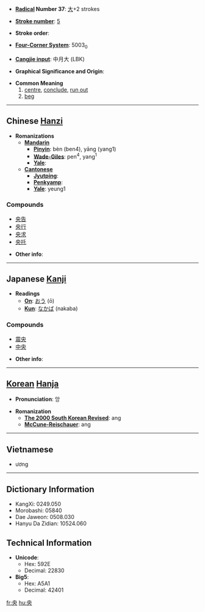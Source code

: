 * '''[[Wiktionary:Chinese radical index| Radical]] Number 37''': [[Wiktionary:Chinese radical index 大|大]]+2 strokes

* '''[[Wiktionary:Chinese total strokes index|Stroke number]]''': [[Wiktionary:Chinese total strokes index 5|5]]

* '''Stroke order''': 

* '''[[Wiktionary:Chinese four corner index|Four-Corner System]]''': 5003<sub>0</sub>

* '''[[Wiktionary:Chinese Cangjie index|Cangjie input]]''': 中月大 (LBK)

* '''Graphical Significance and Origin''': 

* '''Common Meaning'''
*# [[centre]], [[conclude]], [[run out]]
*# [[beg]]


----

== Chinese [[Hanzi]] ==

* '''Romanizations'''
** '''[[Mandarin]]'''
*** '''[[Pinyin]]''': bèn (ben4), yāng (yang1)
*** '''[[Wade-Giles]]''': pen<sup>4</sup>, yang<sup>1</sup>
*** '''[[Yale]]''': 
** '''[[Cantonese]]'''
*** '''[[Jyutping]]''':
*** '''[[Penkyamp]]''': 
*** '''[[Yale]]''': yeung1

===Compounds===
*[[央告]]
*[[央行]]
*[[央求]]
*[[央托]]

* '''Other info''': 

----

== Japanese [[Kanji]] ==

* '''Readings'''
** '''[[On]]''': [[おう]] (ō)
** '''[[Kun]]''': [[なかば]] (nakaba)

===Compounds===
*[[震央]]
*[[中央]]

* '''Other info''':  

----

== [[Korean]] [[Hanja]] ==

* '''Pronunciation''': 앙

* '''Romanization'''
** '''[[The 2000 South Korean Revised Romanization|The 2000 South Korean Revised]]''': ang
** '''[[McCune-Reischauer]]''': ang

----

==Vietnamese==

* ương

----

== Dictionary Information ==

* KangXi: 0249.050
* Morobashi: 05840
* Dae Jaweon: 0508.030
* Hanyu Da Zidian: 10524.060

== Technical Information ==

* '''Unicode''':
** Hex: 592E
** Decimal: 22830
* '''Big5''':
** Hex: A5A1
** Decimal: 42401

[[fr:央]]
[[hu:央]]
